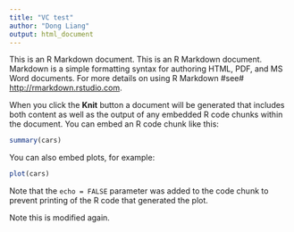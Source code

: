 ```yaml
---
title: "VC test"
author: "Dong Liang"
output: html_document
---
```

This is an R Markdown document.
This is an R Markdown document. Markdown is a simple formatting syntax for authoring HTML, PDF, and MS Word documents. For more details on using R Markdown #see# <http://rmarkdown.rstudio.com>.

When you click the **Knit** button a document will be generated that includes both content as well as the output of any embedded R code chunks within the document. You can embed an R code chunk like this:

```r
summary(cars)
```   

You can also embed plots, for example:

```r
plot(cars)
```

Note that the `echo = FALSE` parameter was added to the code chunk to prevent printing of the R code that generated the plot.


Note this is modified again.
